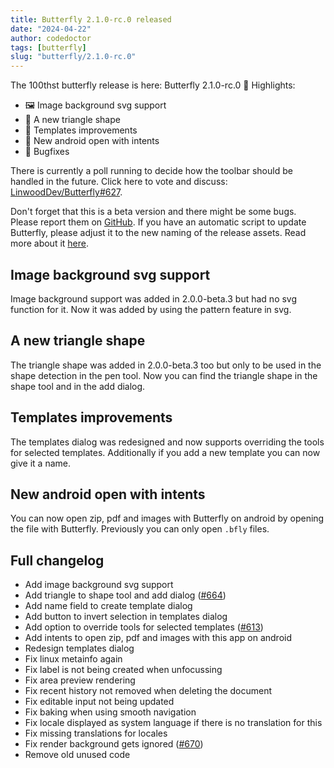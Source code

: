 ```yaml
---
title: Butterfly 2.1.0-rc.0 released
date: "2024-04-22"
author: codedoctor
tags: [butterfly]
slug: "butterfly/2.1.0-rc.0"
---
```


The 100thst butterfly release is here: Butterfly 2.1.0-rc.0 🎉
Highlights:

- 🖼️ Image background svg support
- 📐 A new triangle shape
- 📄 Templates improvements
- 📁 New android open with intents
- 🐞 Bugfixes

There is currently a poll running to decide how the toolbar should be handled in the future. Click here to vote and discuss: [LinwoodDev/Butterfly#627](https://github.com/LinwoodDev/Butterfly/discussions/627).

Don't forget that this is a beta version and there might be some bugs. Please report them on [GitHub](https://github.com/LinwoodDev/Butterfly/issues).
If you have an automatic script to update Butterfly, please adjust it to the new naming of the release assets. Read more about it [here](https://github.com/LinwoodDev/Butterfly/discussions/568).

## Image background svg support

Image background support was added in 2.0.0-beta.3 but had no svg function for it.
Now it was added by using the pattern feature in svg.

## A new triangle shape

The triangle shape was added in 2.0.0-beta.3 too but only to be used in the shape detection in the pen tool.
Now you can find the triangle shape in the shape tool and in the add dialog.

## Templates improvements

The templates dialog was redesigned and now supports overriding the tools for selected templates. Additionally if you add a new template you can now give it a name.

## New android open with intents

You can now open zip, pdf and images with Butterfly on android by opening the file with Butterfly. Previously you can only open `.bfly` files.

## Full changelog

* Add image background svg support
* Add triangle to shape tool and add dialog ([#664](https://github.com/LinwoodDev/Butterfly/pull/664))
* Add name field to create template dialog
* Add button to invert selection in templates dialog
* Add option to override tools for selected templates ([#613](https://github.com/LinwoodDev/Butterfly/issues/613))
* Add intents to open zip, pdf and images with this app on android
* Redesign templates dialog
* Fix linux metainfo again
* Fix label is not being created when unfocussing
* Fix area preview rendering
* Fix recent history not removed when deleting the document
* Fix editable input not being updated
* Fix baking when using smooth navigation
* Fix locale displayed as system language if there is no translation for this
* Fix missing translations for locales
* Fix render background gets ignored ([#670](https://github.com/LinwoodDev/Butterfly/issues/670))
* Remove old unused code
